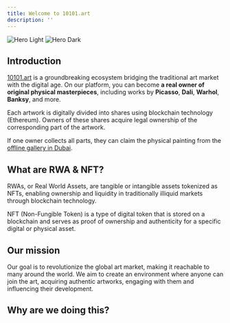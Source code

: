 ```yaml
---
title: Welcome to 10101.art
description: ''
---
```


<img
  className="block dark:hidden"
  src="https://lh7-us.googleusercontent.com/NAQd0_Ok3Um3GNXLkKe_mfjJptt8Eh9lX4Ad3IKmoryn-6gTnAwOFOrD_ijHYH1Qd3IkZ9-tY6kcC88qj3BlXlX6RL_S4dABWW5DcYnUKGf9S2JvnbXXoFBrndMO0j-f9XS643LutwfjNyBzKQNb6_I"
  alt="Hero Light"
/>
<img
  className="hidden dark:block"
  src="https://lh7-us.googleusercontent.com/NAQd0_Ok3Um3GNXLkKe_mfjJptt8Eh9lX4Ad3IKmoryn-6gTnAwOFOrD_ijHYH1Qd3IkZ9-tY6kcC88qj3BlXlX6RL_S4dABWW5DcYnUKGf9S2JvnbXXoFBrndMO0j-f9XS643LutwfjNyBzKQNb6_I"
  alt="Hero Dark"
/>

## Introduction

[10101.art](https://10101.art) is a groundbreaking ecosystem bridging the traditional art market with the digital age. On our platform, you can become **a real owner of original physical masterpieces**, including works by **Picasso**, **Dali**, **Warhol**, **Banksy**, and more.

Each artwork is digitally divided into shares using blockchain technology (Ethereum). Owners of these shares acquire legal ownership of the corresponding part of the artwork. 

If one owner collects all parts, they can claim the physical painting from the [offline gallery in Dubai](https://maps.app.goo.gl/AEAhUseLEvLW5CJA6).



## What are RWA & NFT?

RWAs, or Real World Assets, are tangible or intangible assets tokenized as NFTs, enabling ownership and liquidity in traditionally illiquid markets through blockchain technology.

NFT (Non-Fungible Token) is a type of digital token that is stored on a blockchain and serves as proof of ownership and authenticity for a specific digital or physical asset.

## Our mission

Our goal is to revolutionize the global art market, making it reachable to many around the world. 
We aim to create an environment where anyone can join the art, acquiring authentic artworks, engaging with them and influencing their development.

## Why are we doing this?